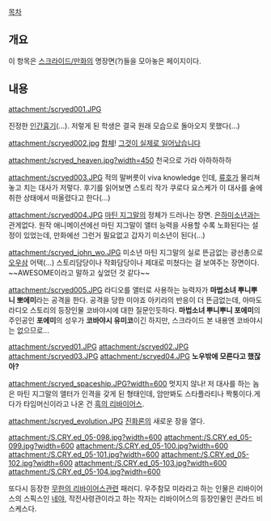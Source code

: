 [[목차]]

== 개요 ==
이 항목은 [[스크라이드/만화]]의 명장면(?)들을 모아놓은 페이지이다.

== 내용 ==
attachment:/scryed001.JPG

진정한 [[인간흉기]](...). 저렇게 된 학생은 결국 원래 모습으로 돌아오지 못했다(...)

attachment:/scryed002.jpg
[[합체]]! [http://gall.dcinside.com/list.php?id=comic_new&no=2093699 그것이 실제로 일어났습니다]

attachment:/scryed_heaven.jpg?width=450
천국으로 가라 아하하하하

attachment:/scryed003.JPG
적의 말버릇이 viva knowledge 인데, [[류호]]가 물리쳐놓고 치는 대사가 저렇다. 후기를 읽어보면 스토리 작가 쿠로다 요스케가 이 대사를 술에 취한 상태에서 떠올렸다고 한다(...)

attachment:/scryed004.JPG
[[마틴 지그말]]의 정체가 드러나는 장면. [[은하미소년]]과는 관게없다. 원작 애니메이션에선 마틴 지그말이 앨터 능력을 사용할 수록 노화된다는 설정이 있었는데, 만화에선 그런거 필요없고 갑자기 미소년이 된다(...)

attachment:/scryed_john_wo.JPG
미소년 마틴 지그말의 실로 뜬금없는 광선총으로 [[오우삼]] 어택(...)
스토리담당이나 작화담당이나 제대로 미쳤다는 걸 보여주는 장면이다.
~~AWESOME이라고 말하고 싶었던 것 같다~~

attachment:/scryed005.JPG
라디오를 앨터로 사용하는 능력자가 '''마법소녀 뿌니뿌니 뽀에미'''라는 공격을 한다. 공격을 당한 미야죠 아키라의 반응이 더 뜬금없는데, 아마도 라디오 스토리의 등장인물 코바야시에 대한 질문인듯하다. '''마법소녀 뿌니뿌니 포에미'''의 주인공인 '''포에미'''의 성우가 '''코바야시 유미코'''이긴 하지만, 스크라이드 본 내용엔 코바야시는 없으므로...

attachment:/scryed01.JPG
attachment:/scryed02.JPG
attachment:/scryed03.JPG
attachment:/scryed04.JPG
'''노우밖에 모른다고 했잖아?'''

attachment:/scryed_spaceship.JPG?width=600
멋지지 않나! 저 대사를 하는 놈은 마틴 지그말의 앨터가 인격을 갖게 된 형태인데, 암만봐도 스타플라티나 짝퉁이다.게다가 타임머신이라고 나온 건 [[흑의 리바이어스]].

attachment:/scryed_evolution.JPG
[[진화론]]의 새로운 장을 열다.

attachment:/S.CRY.ed_05-098.jpg?width=600
attachment:/S.CRY.ed_05-099.jpg?width=600
attachment:/S.CRY.ed_05-100.jpg?width=600
attachment:/S.CRY.ed_05-101.jpg?width=600
attachment:/S.CRY.ed_05-102.jpg?width=600
attachment:/S.CRY.ed_05-103.jpg?width=600
attachment:/S.CRY.ed_05-104.jpg?width=600

또다시 등장한 [[무한의 리바이어스]]관련 패러디.
우주참모 미라라고 하는 인물은 리바이어스의 스픽스인 [[네야]], 작전사령관이라고 하는 작자는 리바이어스의 등장인물인 콘라드 비스케스다.
